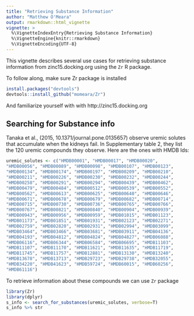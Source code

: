 ```yaml
---
title: "Retrieving Substance Information"
author: "Matthew O'Meara"
output: rmarkdown::html_vignette
vignette: >
  %\VignetteIndexEntry{Retrieving Substance Information}
  %\VignetteEngine{knitr::rmarkdown}
  %\VignetteEncoding{UTF-8}
---
```


This vignette describes several use cases for retrieving substance information from zinc15.docking.org using the `Zr` R package.

To follow along, make sure Zr package is installed

```r
install.packages("devtools")
devtools::install_github("momeara/Zr")
```

And familiarize yourself with with http://zinc15.docking.org

## Searching for Substance info

Tanaka et al., (2015, 10.1371/journal.pone.0135657) observe uremic
solutes that accumulate when the kidneys fail. In Supplementary table
2, they list the 120 uremic compounds they observe. Here are the ones with HMDB Ids:

```r
uremic_solutes <- c("HMDB00001", "HMDB00017", "HMDB00020", 
"HMDB00056", "HMDB00089", "HMDB00098", "HMDB00107", "HMDB00123", 
"HMDB00134", "HMDB00174", "HMDB00197", "HMDB00209", "HMDB00210", 
"HMDB00211", "HMDB00226", "HMDB00230", "HMDB00232", "HMDB00244", 
"HMDB00258", "HMDB00291", "HMDB00294", "HMDB00439", "HMDB00462", 
"HMDB00479", "HMDB00484", "HMDB00512", "HMDB00539", "HMDB00552", 
"HMDB00562", "HMDB00613", "HMDB00625", "HMDB00640", "HMDB00646", 
"HMDB00671", "HMDB00678", "HMDB00679", "HMDB00682", "HMDB00714", 
"HMDB00715", "HMDB00730", "HMDB00736", "HMDB00765", "HMDB00766", 
"HMDB00767", "HMDB00821", "HMDB00840", "HMDB00904", "HMDB00939", 
"HMDB00943", "HMDB00956", "HMDB00959", "HMDB01015", "HMDB01123", 
"HMDB01173", "HMDB01851", "HMDB01931", "HMDB02123", "HMDB02271", 
"HMDB02759", "HMDB02820", "HMDB02931", "HMDB02994", "HMDB03099", 
"HMDB03464", "HMDB03466", "HMDB03681", "HMDB03911", "HMDB04136", 
"HMDB04193", "HMDB04812", "HMDB04824", "HMDB04827", "HMDB06088", 
"HMDB06116", "HMDB06344", "HMDB06584", "HMDB06695", "HMDB11103", 
"HMDB11107", "HMDB11170", "HMDB11621", "HMDB11635", "HMDB11719", 
"HMDB11745", "HMDB11757", "HMDB12881", "HMDB13130", "HMDB13240", 
"HMDB13678", "HMDB13713", "HMDB29723", "HMDB29738", "HMDB32055", 
"HMDB34220", "HMDB41623", "HMDB59724", "HMDB60015", "HMDB60256", 
"HMDB61116")
```

To retrieve information about these compounds we can use `Zr` package

```r
library(Zr)
library(dplyr)
s_info <- search_for_substances(uremic_solutes, verbose=T)
s_info %>% str
```
